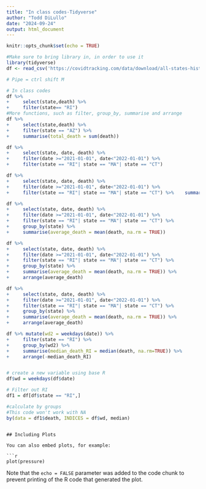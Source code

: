 ```yaml
---
title: "In class codes-Tidyverse"
author: "Todd DiLullo"
date: "2024-09-24"
output: html_document
---
```


```r
knitr::opts_chunk$set(echo = TRUE)
```

```r
#Make sure to bring library in, in order to use it
library(tidyverse)
df <- read_csv('https://covidtracking.com/data/download/all-states-history.csv')
```
```r
# Pipe = ctrl shift M
```


```r
# In class codes
df %>% 
+     select(state,death) %>% 
+     filter(state== "RI")
#More functions, such as filter, group_by, summarise and arrange
df %>% 
+     select(state,death) %>% 
+     filter(state == "AZ") %>% 
+     summarise(total_death = sum(death))

df %>% 
+     select(state, date, death) %>% 
+     filter(date >="2021-01-01", date<"2022-01-01") %>%
+     filter(state == "RI"| state == "MA"| state == "CT")

df %>% 
+     select(state, date, death) %>% 
+     filter(date >="2021-01-01", date<"2022-01-01") %>%
+     filter(state == "RI"| state == "MA"| state == "CT") %>%    summarise(average_death = mean(death, na.rm = TRUE))

df %>% 
+     select(state, date, death) %>% 
+     filter(date >="2021-01-01", date<"2022-01-01") %>%
+     filter(state == "RI"| state == "MA"| state == "CT") %>%
+     group_by(state) %>% 
+     summarise(average_death = mean(death, na.rm = TRUE))

df %>% 
+     select(state, date, death) %>% 
+     filter(date >="2021-01-01", date<"2022-01-01") %>%
+     filter(state == "RI"| state == "MA"| state == "CT") %>%
+     group_by(state) %>% 
+     summarise(average_death = mean(death, na.rm = TRUE)) %>% 
+     arrange(average_death)
```
```r
df %>% 
+     select(state, date, death) %>% 
+     filter(date >="2021-01-01", date<"2022-01-01") %>%
+     filter(state == "RI"| state == "MA"| state == "CT") %>%
+     group_by(state) %>% 
+     summarise(average_death = mean(death, na.rm = TRUE)) %>% 
+     arrange(average_death)
```
```r
df %>% mutate(wd2 = weekdays(date)) %>%
+     filter(state == "RI") %>% 
+     group_by(wd2) %>% 
+     summarise(median_death_RI = median(death, na.rm=TRUE)) %>% 
+     arrange(-median_death_RI)


# create a new variable using base R
df$wd = weekdays(df$date)

# Filter out RI
df1 = df[df$state == "RI",]

#calculate by groups
#This code won't work with NA
by(data = df1$death, INDICES = df$wd, median)
```

```

## Including Plots

You can also embed plots, for example:

```r
plot(pressure)
```

Note that the `echo = FALSE` parameter was added to the code chunk to prevent printing of the R code that generated the plot.
